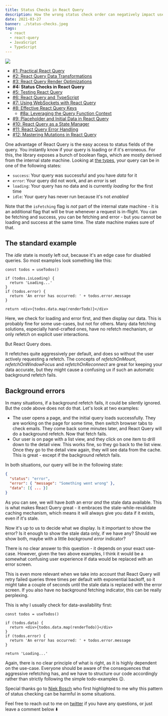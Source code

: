 ```yaml
---
title: Status Checks in React Query
description: How the wrong status check order can negatively impact user experience
date: 2021-03-27
banner: ./status-checks.jpeg
tags:
  - react
  - react-query
  - JavaScript
  - TypeScript
---
```



<img src="./status-checks.jpeg" />

<Attribution
  name="Kyndall Ramirez"
  url="https://unsplash.com/@kyndallramirez"
/>

- [#1: Practical React Query](practical-react-query)
- [#2: React Query Data Transformations](react-query-data-transformations)
- [#3: React Query Render Optimizations](react-query-render-optimizations)
- <b>#4: Status Checks in React Query</b>
- [#5: Testing React Query](testing-react-query)
- [#6: React Query and TypeScript](react-query-and-type-script)
- [#7: Using WebSockets with React Query](using-web-sockets-with-react-query)
- [#8: Effective React Query Keys](effective-react-query-keys)
  - [#8a: Leveraging the Query Function Context](leveraging-the-query-function-context)
- [#9: Placeholder and Initial Data in React Query](placeholder-and-initial-data-in-react-query)
- [#10: React Query as a State Manager](react-query-as-a-state-manager)
- [#11: React Query Error Handling](react-query-error-handling)
- [#12: Mastering Mutations in React Query](mastering-mutations-in-react-query)

<Divider />

One advantage of React Query is the easy access to status fields of the query. You instantly know if your query is loading or if it's erroneous. For this, the library exposes a bunch of boolean flags, which are mostly derived from the internal state machine. Looking at [the types](https://github.com/tannerlinsley/react-query/blob/f2137dc4e4553256c4ebc1891b548fe35efe9231/src/core/types.ts#L250), your query can be in one of the following states:

- `success`: Your query was successful and you have _data_ for it
- `error`: Your query did not work, and an _error_ is set
- `loading`: Your query has no data and is currently _loading_ for the first time
- `idle`: Your query has never run because it's not _enabled_

Note that the `isFetching` flag is _not_ part of the internal state machine - it is an additional flag that will be true whenever a request is in-flight. You can be fetching and success, you can be fetching and error - but you cannot be loading and success at the same time. The state machine makes sure of that.

## The standard example

The _idle_ state is mostly left out, because it's an edge case for disabled queries. So most examples look something like this:

```jsx:title=standard-example
const todos = useTodos()

if (todos.isLoading) {
  return 'Loading...'
}
if (todos.error) {
  return 'An error has occurred: ' + todos.error.message
}

return <div>{todos.data.map(renderTodo)}</div>
```

Here, we check for loading and error first, and then display our data. This is probably fine for some use-cases, but not for others. Many data fetching solutions, especially hand-crafted ones, have no refetch mechanism, or only refetch on explicit user interactions.

But React Query does.

It refetches quite aggressively per default, and does so without the user actively requesting a refetch. The concepts of _refetchOnMount_, _refetchOnWindowFocus_ and _refetchOnReconnect_ are great for keeping your data accurate, but they might cause a confusing ux if such an automatic background refetch fails.

## Background errors

In many situations, if a background refetch fails, it could be silently ignored. But the code above does not do that. Let's look at two examples:

- The user opens a page, and the initial query loads successfully. They are working on the page for some time, then switch browser tabs to check emails. They come back some minutes later, and React Query will do a background refetch. Now that fetch fails.
- Our user is on page with a list view, and they click on one item to drill down to the detail view. This works fine, so they go back to the list view. Once they go to the detail view again, they will see data from the cache. This is great - except if the background refetch fails.

In both situations, our query will be in the following state:

```json
{
  "status": "error",
  "error": { "message": "Something went wrong" },
  "data": [{ ... }]
}
```

As you can see, we will have _both_ an error _and_ the stale data available. This is what makes React Query great - it embraces the stale-while-revalidate caching mechanism, which means it will always give you data if it exists, even if it's stale.

Now it's up to us to decide what we display. Is it important to show the error? Is it enough to show the stale data only, if we have any? Should we show both, maybe with a little _background error_ indicator?

There is no clear answer to this question - it depends on your exact use-case. However, given the two above examples, I think it would be a somewhat confusing user experience if data would be replaced with an error screen.

This is even more relevant when we take into account that React Query will retry failed queries three times per default with exponential backoff, so it might take a couple of seconds until the stale data is replaced with the error screen. If you also have no background fetching indicator, this can be really perplexing.

This is why I usually check for data-availability first:

```jsx:title=data-first
const todos = useTodos()

if (todos.data) {
  return <div>{todos.data.map(renderTodo)}</div>
}
if (todos.error) {
  return 'An error has occurred: ' + todos.error.message
}

return 'Loading...'
```

Again, there is no clear principle of what is right, as it is highly dependent on the use-case. Everyone should be aware of the consequences that aggressive refetching has, and we have to structure our code accordingly rather than strictly following the simple todo-examples 😉.

Special thanks go to [Niek Bosch](https://github.com/boschni) who first highlighted to me why this pattern of status checking can be harmful in some situations.

<Divider />

Feel free to reach out to me on [twitter](https://twitter.com/tkdodo) if you have any questions, or just leave a comment below ⬇️

<Comments withSeparator={false} />
